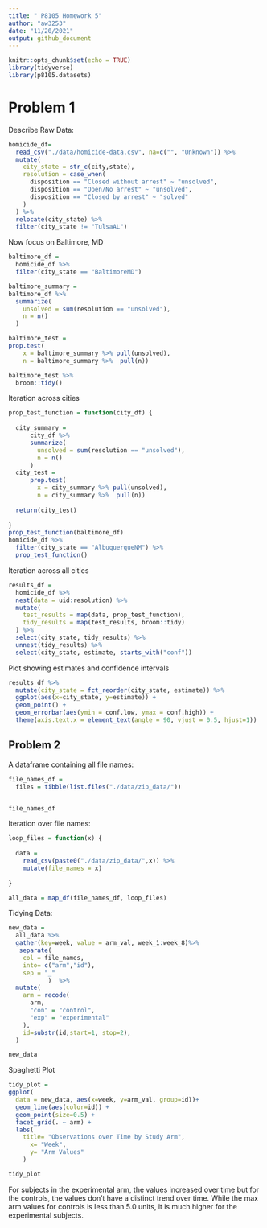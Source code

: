 ```yaml
---
title: " P8105 Homework 5"
author: "aw3253"
date: "11/20/2021"
output: github_document
---
```


```r
knitr::opts_chunk$set(echo = TRUE)
library(tidyverse)
library(p8105.datasets)
```

# Problem 1

Describe Raw Data:

```r
homicide_df=
  read_csv("./data/homicide-data.csv", na=c("", "Unknown")) %>% 
  mutate(
    city_state = str_c(city,state),
    resolution = case_when(
      disposition == "Closed without arrest" ~ "unsolved",
      disposition == "Open/No arrest" ~ "unsolved",
      disposition == "Closed by arrest" ~ "solved"
    )
  ) %>% 
  relocate(city_state) %>% 
  filter(city_state != "TulsaAL")
```


Now focus on Baltimore, MD 

```r
baltimore_df =
  homicide_df %>% 
  filter(city_state == "BaltimoreMD")

baltimore_summary = 
baltimore_df %>% 
  summarize(
    unsolved = sum(resolution == "unsolved"),
    n = n()
  )

baltimore_test =
prop.test(
    x = baltimore_summary %>% pull(unsolved),
    n = baltimore_summary %>%  pull(n))

baltimore_test %>% 
  broom::tidy()
```

Iteration across cities

```r
prop_test_function = function(city_df) {
  
  city_summary = 
      city_df %>% 
      summarize(
        unsolved = sum(resolution == "unsolved"),
        n = n()
      )
  city_test =
      prop.test(
        x = city_summary %>% pull(unsolved),
        n = city_summary %>%  pull(n))
  
  return(city_test)
  
}
prop_test_function(baltimore_df)
homicide_df %>% 
  filter(city_state == "AlbuquerqueNM") %>% 
  prop_test_function()
```

Iteration across all cities

```r
results_df =
  homicide_df %>% 
  nest(data = uid:resolution) %>% 
  mutate(
    test_results = map(data, prop_test_function),
    tidy_results = map(test_results, broom::tidy)
  ) %>%  
  select(city_state, tidy_results) %>% 
  unnest(tidy_results) %>% 
  select(city_state, estimate, starts_with("conf"))
```

Plot showing estimates and confidence intervals 

```r
results_df %>% 
  mutate(city_state = fct_reorder(city_state, estimate)) %>% 
  ggplot(aes(x=city_state, y=estimate)) + 
  geom_point() +
  geom_errorbar(aes(ymin = conf.low, ymax = conf.high)) +
  theme(axis.text.x = element_text(angle = 90, vjust = 0.5, hjust=1))
```

## Problem 2

A dataframe containing all file names:

```r
file_names_df = 
  files = tibble(list.files("./data/zip_data/"))


file_names_df
```


Iteration over file names:

```r
loop_files = function(x) {
  
  data = 
    read_csv(paste0("./data/zip_data/",x)) %>% 
    mutate(file_names = x)
  
}

all_data = map_df(file_names_df, loop_files)
```


Tidying Data:

```r
new_data = 
  all_data %>% 
  gather(key=week, value = arm_val, week_1:week_8)%>% 
   separate(
    col = file_names,
    into= c("arm","id"),
    sep = "_"
           )  %>% 
  mutate(
    arm = recode(
      arm,
      "con" = "control",
      "exp" = "experimental"
    ),
    id=substr(id,start=1, stop=2), 
  ) 

new_data
```


Spaghetti Plot

```r
tidy_plot =
ggplot(
  data = new_data, aes(x=week, y=arm_val, group=id))+
  geom_line(aes(color=id)) + 
  geom_point(size=0.5) + 
  facet_grid(. ~ arm) +
  labs(
    title= "Observations over Time by Study Arm",
      x= "Week",
      y= "Arm Values"
    )

tidy_plot
```

For subjects in the experimental arm, the values increased over time but for the controls, the values don't have a distinct trend over time. While the max arm values for controls is less than 5.0 units, it is much higher for the experimental subjects. 

